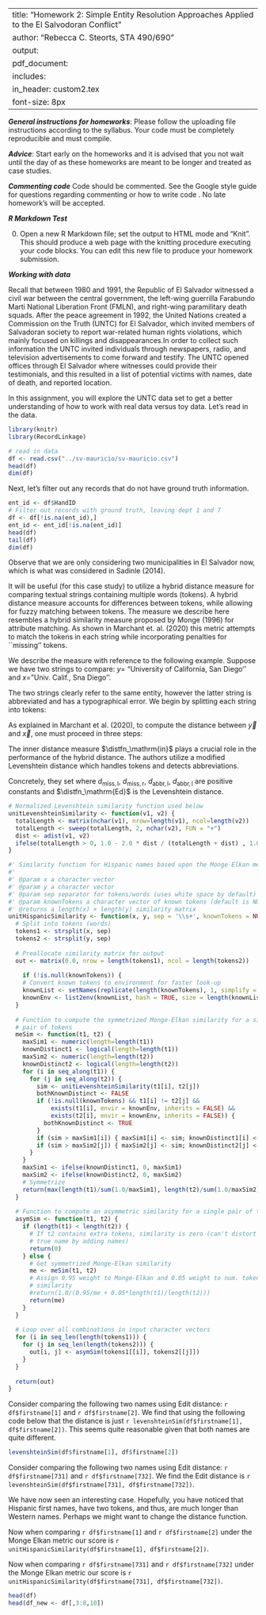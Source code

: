 
---
title: "Homework 2: Simple Entity Resolution Approaches Applied to the El Salvodoran Conflict "
author: "Rebecca C. Steorts, STA 490/690"
output: 
     pdf_document:
      includes: 
          in_header: custom2.tex
font-size: 8px
---

***General instructions for homeworks***: Please follow the uploading file instructions according to the syllabus. Your code must be completely reproducible and must compile. 

***Advice***: Start early on the homeworks and it is advised that you not wait until the day of as these homeworks are meant to be longer and treated as case studies.

***Commenting code***
Code should be commented. See the Google style guide for questions regarding commenting or how to write 
code \url{https://google.github.io/styleguide/Rguide.xml}. No late homework's will be accepted.

***R Markdown Test***

0. Open a new R Markdown file; set the output to HTML mode and "Knit". This should produce a web page with the knitting procedure executing your code blocks. You can edit this new file to produce your homework submission.

***Working with data***

\textbf{Total points on assignment: 5 (reproducibility) + 10 points for the assignment.}

\section*{El Salvador Civil War}

Recall that between 1980 and 1991, the Republic of El Salvador witnessed a civil war between the central government, the left-wing guerrilla Farabundo Marti National Liberation Front (FMLN), and right-wing paramilitary death squads. After the peace agreement in 1992, the United Nations created a Commission on the Truth (UNTC) for El Salvador, which invited members of Salvadoran society to report war-related human rights violations, which mainly focused on killings and disappearances.In order to collect such information the UNTC invited individuals through newspapers, radio, and television advertisements to come forward and testify.  The UNTC opened offices through El Salvador where witnesses could provide their testimonials, and this resulted in a list of potential victims with names, date of death, and reported location.

In this assignment, you will explore the UNTC data set to get a better understanding of how to work with real data versus toy data. Let's read in the data. 

```r
library(knitr)
library(RecordLinkage)
```

```r
# read in data
df <- read.csv("../sv-mauricio/sv-mauricio.csv")
head(df)
dim(df)
```

Next, let's filter out any records that do not have ground truth information. 

```r
ent_id <- df$HandID
# Filter out records with ground truth, leaving dept 1 and 7
df <- df[!is.na(ent_id),]
ent_id <- ent_id[!is.na(ent_id)]
head(df)
tail(df)
dim(df)
```

Observe that we are only considering two municipalities in El Salvador now, which is what was considered in Sadinle (2014). 


\section*{Task 1: Similarity of Hispanic Names}
\textbf{Consider the similarity of first name and last name. Consider looking at the Edit distance and comment on how this works. Below we explain a recently proposed hybrid metric for Hispanic names. Consider this using the code provided. Explain your findings.}

\paragraph{Background on the Monge Elkan Distance Metric}

It will be useful (for this case study) to utilize a hybrid distance measure for 
comparing textual strings containing multiple words (tokens). 
A hybrid distance measure accounts for differences between tokens, while 
allowing for fuzzy matching between tokens.
The measure we describe here resembles a hybrid similarity measure 
proposed by Monge (1996)  for attribute matching. As shown in Marchant et. al. (2020)
this metric attempts to match the tokens in each string while incorporating penalties for ``missing'' 
tokens. 

We describe the measure with reference to the following example.
Suppose we have two strings to compare:
$y =$ "University of California, San Diego'' and 
$x =$ "Univ. Calif., Sna Diego''. 

The two strings clearly refer to the same entity, however the latter 
string is abbreviated and has a typographical error.
We begin by splitting each string into tokens:
\begin{align*}
  \vec{y} &= [\text{``University'', ``of'', ``California,'', ``San'', ``Diego''}], \\
  \vec{x} &= [\text{``Univ.'', ``Calif.,'', ``Sna'', ``Diego''}].
\end{align*}

As explained in Marchant et al. (2020), to compute the distance between $\vec{y}$ and $\vec{x}$, one must proceed in three steps:
\begin{enumerate}
  \item If $\vec{y}$ and $\vec{x}$ do not contain the same number of 
  tokens, we append special \texttt{NA} tokens to the shorter token 
  vector to make $|\vec{y}| = |\vec{x}|$. 
  For the above example, we append an \texttt{NA} token to $\vec{x}$.
  \item Next we view $\vec{y}$ and $\vec{x}$ as two independent parts 
  of a bipartite graph.
  We solve the minimum weight matching problem for the bipartite graph, 
  where the weights between nodes (tokens) are defined by an \emph{inner} 
  distance measure $\operatorname{dist}_\mathrm{inner}(y_i, x_j)$ for 
  $y_i \in \vec{y}$ and $x_i \in \vec{x}$. 
  Note that $\distfn_\mathrm{inner}(y_i, x_j)$ must return valid 
  distances when either $y_i$ or $x_j$ is an \texttt{NA} token. 
  We represent the solution of the minimum weight bipartite matching 
  problem as an edge set 
  $M = \{(y_i \leftrightarrow x_j) : i \in 1, \ldots, |\vec{y}|\}$. 
  For the above example, we obtain  
  $M = \{(\text{``University''} \leftrightarrow \text{``Univ.''}), 
         (\text{``of''} \leftrightarrow \texttt{NA}), 
         (\text{``California,''} \leftrightarrow \text{``Calif.,''}), 
         (\text{``San''} \leftrightarrow \text{``Sna''}), 
         (\text{``Diego''} \leftrightarrow \text{``Diego''})\}$ 
  using the inner distance measure defined below.
  \item Finally we define the hybrid distance between $y$ and $x$ 
  as an average over the minimum matching weights:
  \begin{equation*}
    \distfn(y, x) = \frac{1}{|M|} \sum_{(y_i \leftrightarrow x_j) \in M} \distfn_\mathrm{inner}(y_i, x_j).
  \end{equation*}
  For the above example, we obtain $\distfn(y, x) = 0.62$\footnote{
    Using $d_\mathrm{miss,l} = \infty$, $d_\mathrm{miss,r} = 0$, 
    $d_\mathrm{abbr,l} = 0.1$, $d_\mathrm{abbr,r} = 1$.
  } which is an good result given that $y$ and $x$ have the same 
  semantic meaning.
  In comparison, the Levenshtein (edit) distance 
  $\distfn_\mathrm{Ed}(y,x) = 12$ does not reflect the semantic 
  closeness of $y$ and $x$.
\end{enumerate}

The inner distance measure $\distfn_\mathrm{in}$ plays a crucial role in 
the performance of the hybrid distance. The authors utilize a 
modified Levenshtein distance which handles \texttt{NA} tokens and detects abbreviations.

Concretely, they set
\begin{equation*}
  \distfn_\mathrm{inner}(y, x) = \begin{cases}
    d_\mathrm{miss,l}, & \text{if } y = \mathtt{NA}, \\
    d_\mathrm{miss,r}, & \text{if } x = \mathtt{NA}, \\
    d_\mathrm{abbr,l} \cdot \distfn_\mathrm{Ed}(y, x), & \text{if } y \text{ abbreviates } x, \\
    d_\mathrm{abbr,r} \cdot \distfn_\mathrm{Ed}(y, x), & \text{if } x \text{ abbreviates } y, \\
    \distfn_\mathrm{Ed}(y, x) & \text{otherwise}.
  \end{cases}
\end{equation*}
where $d_\mathrm{miss,l}$, $d_\mathrm{miss,r}$, $d_\mathrm{abbr,l}$, 
$d_\mathrm{abbr,l}$ are positive constants and $\distfn_\mathrm{Ed}$ 
is the Levenshtein distance.





```r
# Normalized Levenshtein similarity function used below
unitLevenshteinSimilarity <- function(v1, v2) {
  totalLength <- matrix(nchar(v1), nrow=length(v1), ncol=length(v2))
  totalLength <- sweep(totalLength, 2, nchar(v2), FUN = "+")
  dist <- adist(v1, v2)
  ifelse(totalLength > 0, 1.0 - 2.0 * dist / (totalLength + dist) , 1.0)
}
```





```r
#' Similarity function for Hispanic names based upon the Monge Elkan metric
#'
#' @param x a character vector
#' @param y a character vector
#' @param sep separator for tokens/words (uses white space by default)
#' @param knownTokens a character vector of known tokens (default is NULL)
#' @returns a length(x) × length(y) similarity matrix
unitHispanicSimilarity <- function(x, y, sep = '\\s+', knownTokens = NULL) {
  # Split into tokens (words)
  tokens1 <- strsplit(x, sep)
  tokens2 <- strsplit(y, sep)
  
  # Preallocate similarity matrix for output
  out <- matrix(0.0, nrow = length(tokens1), ncol = length(tokens2))
  
    if (!is.null(knownTokens)) {
    # Convert known tokens to environment for faster look-up
    knownList <- setNames(replicate(length(knownTokens), 1, simplify = FALSE), knownTokens)
    knownEnv <- list2env(knownList, hash = TRUE, size = length(knownList))
  }
  
  # Function to compute the symmetrized Monge-Elkan similarity for a single 
  # pair of tokens
  meSim <- function(t1, t2) {
    maxSim1 <- numeric(length=length(t1))
    knownDistinct1 <- logical(length=length(t1))
    maxSim2 <- numeric(length=length(t2))
    knownDistinct2 <- logical(length=length(t2))
    for (i in seq_along(t1)) {
      for (j in seq_along(t2)) {
        sim <- unitLevenshteinSimilarity(t1[i], t2[j])
        bothKnownDistinct <- FALSE
        if (!is.null(knownTokens) && t1[i] != t2[j] &&
            exists(t1[i], envir = knownEnv, inherits = FALSE) && 
            exists(t2[i], envir = knownEnv, inherits = FALSE)) {
          bothKnownDistinct <- TRUE
        }
        if (sim > maxSim1[i]) { maxSim1[i] <- sim; knownDistinct1[i] <- bothKnownDistinct }
        if (sim > maxSim2[j]) { maxSim2[j] <- sim; knownDistinct2[j] <- bothKnownDistinct }
      }
    }
    maxSim1 <- ifelse(knownDistinct1, 0, maxSim1)
    maxSim2 <- ifelse(knownDistinct2, 0, maxSim2)
    # Symmetrize
    return(max(length(t1)/sum(1.0/maxSim1), length(t2)/sum(1.0/maxSim2)))
  }
  
  # Function to compute an asymmetric similarity for a single pair of tokens 
  asymSim <- function(t1, t2) {
    if (length(t1) < length(t2)) {
      # If t2 contains extra tokens, similarity is zero (can't distort 
      # true name by adding names)
      return(0)
    } else {
      # Get symmetrized Monge-Elkan similarity
      me <- meSim(t1, t2)
      # Assign 0.95 weight to Monge-Elkan and 0.05 weight to num. tokens 
      # similarity
      #return(1.0/(0.95/me + 0.05*length(t1)/length(t2)))
      return(me)
    }
  }
  
  # Loop over all combinations in input character vectors
  for (i in seq_len(length(tokens1))) {
    for (j in seq_len(length(tokens2))) {
      out[i, j] <- asymSim(tokens1[[i]], tokens2[[j]])
    }
  }
  
  return(out)
}
```

\section*{Solution to Task 1}

Consider comparing the following two names using Edit distance: `r df$firstname[1]` and `r df$firstname[2]`. We find that using the following code below that the distance is just `r levenshteinSim(df$firstname[1], df$firstname[2])`. This seems quite reasonable given that both names are quite different.

```r
levenshteinSim(df$firstname[1], df$firstname[2])
```

Consider comparing the following two names using Edit distance: `r df$firstname[731]` and `r df$firstname[732]`.
We find the Edit distance is `r levenshteinSim(df$firstname[731], df$firstname[732])`.

We have now seen an interesting case. Hopefully, you have noticed that Hispanic first names, have two tokens, and thus, are much longer than Western names. Perhaps we might want to change the distance function. 

Now when comparing `r df$firstname[1]` and `r df$firstname[2]` under the Monge Elkan metric our score is
`r unitHispanicSimilarity(df$firstname[1], df$firstname[2])`. 

Now when comparing `r df$firstname[731]` and `r df$firstname[732]` under the Monge Elkan metric our score is
`r unitHispanicSimilarity(df$firstname[731], df$firstname[732])`. 



\section*{Task 2}

\textbf{How does exact matching work on this data set? What about off by one matching? Be sure to provide the precision and recall. Hint: Be sure to work on the modified data set below as I have removed columns that would not be wise for comparing, such as the record label.}

```r
head(df)
head(df_new <- df[,3:8,10])
```

\section*{Solution Task 2}

\section*{Task 3}

\textbf{How would you build a decision rule for matches/non-matches based upon scoring rules. What would your scoring rule be? Write this up as an algorithm.}

\section*{Solution Task 3}


\section*{Task 4}

\textbf{Code up your algorithm in Task 3 and provide the precision and recall. Did your method do better or worse than exact matching?}

\section*{Solution Task 4}

\section*{Task 5}

\textbf{Give insights into how you might be able to improve deterministic approaches moving forward if you re-did your analysis. What advice would you give to a new member that is just joining the project after working on this project (assume that they have just joined your team and your job is to bring them up to speed).}

\section*{Solution Task 5}


